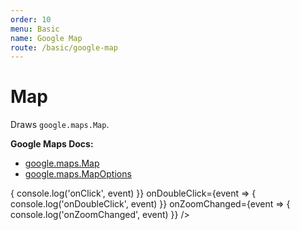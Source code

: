 ```yaml
---
order: 10
menu: Basic
name: Google Map
route: /basic/google-map
---
```



# Map

Draws `google.maps.Map`.

**Google Maps Docs:**

- [google.maps.Map](https://developers.google.com/maps/documentation/javascript/reference#Map)
- [google.maps.MapOptions](https://developers.google.com/maps/documentation/javascript/reference#MapOptions)

<Playground>
  <GoogleMap
    zoom={9}
    maps={google.maps}
    mapTypeId="ROADMAP"
    style={{ height: '320px' }}
    clickableIcons={true}
    disableDoubleClickZoom={false}
    center={{ lat: 36.964, lng: -122.015 }}
    onClick={event => {
      console.log('onClick', event)
    }}
    onDoubleClick={event => {
      console.log('onDoubleClick', event)
    }}
    onZoomChanged={event => {
      console.log('onZoomChanged', event)
    }}
  />
</Playground>

<PropsTable of={GoogleMap} />
